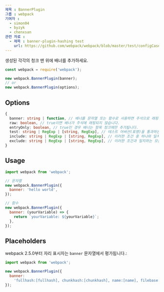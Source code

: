 ```yaml
---
제목 : BannerPlugin
그룹 : webpack
기여자 :
  - simon04
  - byzyk
  - chenxsan
관련 자료 :
  - 제목 : banner-plugin-hashing test
    url: https://github.com/webpack/webpack/blob/master/test/configCases/plugins/banner-plugin-hashing/webpack.config.js
---
```


생성된 각각의 청크 맨 위에 배너를 추가하세요.

```javascript
const webpack = require('webpack');

new webpack.BannerPlugin(banner);
// or
new webpack.BannerPlugin(options);
```

## Options

```ts
{
  banner: string | function, // 배너를 문자열 또는 함수로 사용하면 주석으로 래핑됩니다.
  raw: boolean, // true이면 배너가 주석에 래핑되지 않습니다.
  entryOnly: boolean, // true인 경우 배너는 항목 청크에만 추가됩니다.
  test: string | RegExp | [string, RegExp], // 테스트 어써션(표명)을 통과하는 모든 모듈을 포함합니다.
  include: string | RegExp | [string, RegExp], // 이러한 조건 중 하나와 일치하는 모든 모듈을 포함합니다.
  exclude: string | RegExp | [string, RegExp], // 이러한 조건과 일치하는 모든 모듈을 제외합니다.
}
```

## Usage

```javascript
import webpack from 'webpack';

// 문자열
new webpack.BannerPlugin({
  banner: 'hello world',
});

// 함수
new webpack.BannerPlugin({
  banner: (yourVariable) => {
    return `yourVariable: ${yourVariable}`;
  },
});
```

## Placeholders

webpack 2.5.0부터 자리 표시자는 `banner` 문자열에서 평가됩니다.:

```javascript
import webpack from 'webpack';

new webpack.BannerPlugin({
  banner:
    'fullhash:[fullhash], chunkhash:[chunkhash], name:[name], filebase:[filebase], query:[query], file:[file]',
});
```
